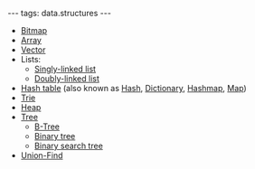 ---
tags: data.structures
---
* [[Bitmap]]
* [[Array]]
* [[Vector]]
* Lists:
** [[Singly-linked list]]
** [[Doubly-linked list]]
* [[Hash table]] (also known as [[Hash]], [[Dictionary]], [[Hashmap]], [[Map]])
* [[Trie]]
* [[Heap]]
* [[Tree]]
** [[B-Tree]]
** [[Binary tree]]
** [[Binary search tree]]
* [[Union-Find]]
